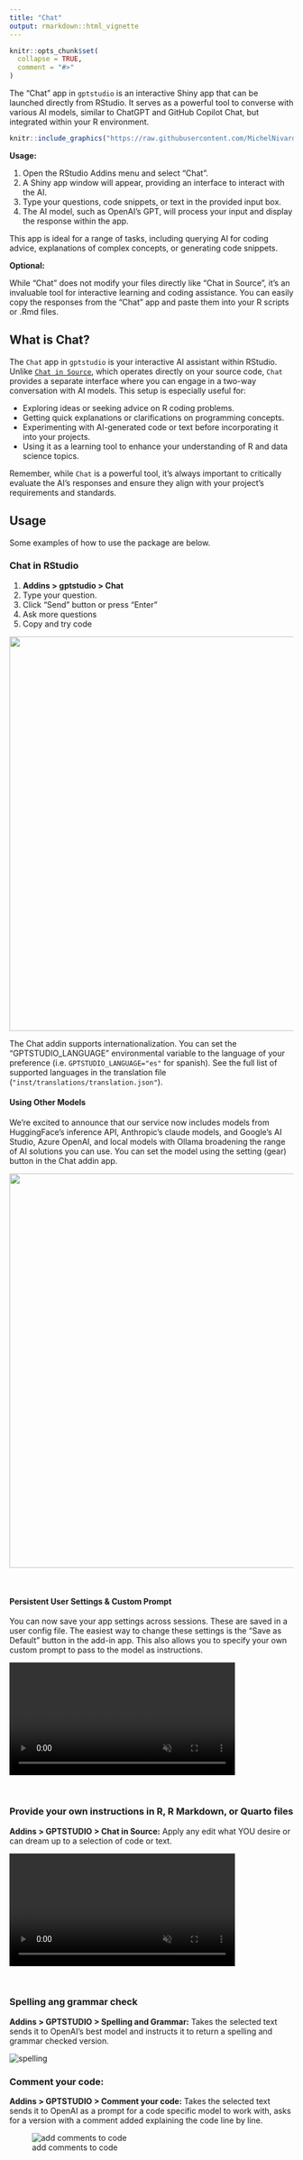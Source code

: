 ```yaml
---
title: "Chat"
output: rmarkdown::html_vignette
---
```


```r
knitr::opts_chunk$set(
  collapse = TRUE,
  comment = "#>"
)
```

The "Chat" app in `gptstudio` is an interactive Shiny app that can be launched directly from RStudio. It serves as a powerful tool to converse with various AI models, similar to ChatGPT and GitHub Copilot Chat, but integrated within your R environment.

```r
knitr::include_graphics("https://raw.githubusercontent.com/MichelNivard/gptstudio/main/media/gptstudio-chat-app.png")
```

**Usage:**

1. Open the RStudio Addins menu and select "Chat".
2. A Shiny app window will appear, providing an interface to interact with the AI.
3. Type your questions, code snippets, or text in the provided input box.
4. The AI model, such as OpenAI's GPT, will process your input and display the response within the app.

This app is ideal for a range of tasks, including querying AI for coding advice, explanations of complex concepts, or generating code snippets.

**Optional:**

While "Chat" does not modify your files directly like "Chat in Source", it's an invaluable tool for interactive learning and coding assistance. You can easily copy the responses from the "Chat" app and paste them into your R scripts or .Rmd files.

## What is Chat?

The `Chat` app in `gptstudio` is your interactive AI assistant within RStudio. Unlike [`Chat in Source`](articles/chat-in-source.md), which operates directly on your source code, `Chat` provides a separate interface where you can engage in a two-way conversation with AI models. This setup is especially useful for:

- Exploring ideas or seeking advice on R coding problems.
- Getting quick explanations or clarifications on programming concepts.
- Experimenting with AI-generated code or text before incorporating it into your projects.
- Using it as a learning tool to enhance your understanding of R and data science topics.

Remember, while `Chat` is a powerful tool, it's always important to critically evaluate the AI's responses and ensure they align with your project's requirements and standards.

## Usage

Some examples of how to use the package are below.

### Chat in RStudio

1.  **Addins \> gptstudio \> Chat**
2.  Type your question.
3.  Click “Send” button or press "Enter"
4.  Ask more questions
5.  Copy and try code

![](https://raw.githubusercontent.com/MichelNivard/gptstudio/main/media/gptstudio-ggplot2-example.gif){width=700px}

The Chat addin supports internationalization. You can set the "GPTSTUDIO_LANGUAGE" environmental variable to the language of your preference (i.e. `GPTSTUDIO_LANGUAGE="es"` for spanish). See the full list of supported languages in the translation file (`"inst/translations/translation.json"`).

#### Using Other Models

We're excited to announce that our service now includes models from HuggingFace's inference API, Anthropic's claude models, and Google's AI Studio, Azure OpenAI, and local models with Ollama broadening the range of AI solutions you can use. You can set the model using the setting (gear) button in the Chat addin app.

![](https://raw.githubusercontent.com/MichelNivard/gptstudio/main/media/gptstudio-change-model.gif){width=700px}

<br>

#### Persistent User Settings & Custom Prompt

You can now save your app settings across sessions. These are saved in a user config file. The easiest way to change these settings is the "Save as Default" button in the add-in app. This also allows you to specify your own custom prompt to pass to the model as instructions.

<video src="https://user-images.githubusercontent.com/6314313/252512933-5965b70c-4d58-4b82-aa67-7e2baf10660c.mov" data-canonical-src="https://user-images.githubusercontent.com/6314313/252512933-5965b70c-4d58-4b82-aa67-7e2baf10660c.mov" controls="controls" muted="muted" class="d-block rounded-bottom-2 border-top width-fit" style="max-height:640px; min-height: 200px; max-width:700px">

</video>

<br>

### Provide your own instructions in R, R Markdown, or Quarto files

**Addins \> GPTSTUDIO \> Chat in Source:** Apply any edit what YOU desire or can dream up to a selection of code or text.

<video src="https://user-images.githubusercontent.com/6314313/225774578-72e4e966-a740-4afc-beca-1ac25abb504c.mov" controls="controls" muted="muted" class="d-block rounded-bottom-2 border-top width-fit" style="max-height:640px; min-height: 200px; max-width:700px">

</video>

<br>

### Spelling ang grammar check

**Addins \> GPTSTUDIO \> Spelling and Grammar:** Takes the selected text sends it to OpenAI's best model and instructs it to return a spelling and grammar checked version.

![spelling](https://raw.githubusercontent.com/MichelNivard/gptstudio/main/media/spelling.gif)
<br>

### Comment your code:

**Addins \> GPTSTUDIO \> Comment your code:** Takes the selected text sends it to OpenAI as a prompt for a code specific model to work with, asks for a version with a comment added explaining the code line by line.

![add comments to code](https://raw.githubusercontent.com/MichelNivard/gptstudio/main/media/comments.gif)
